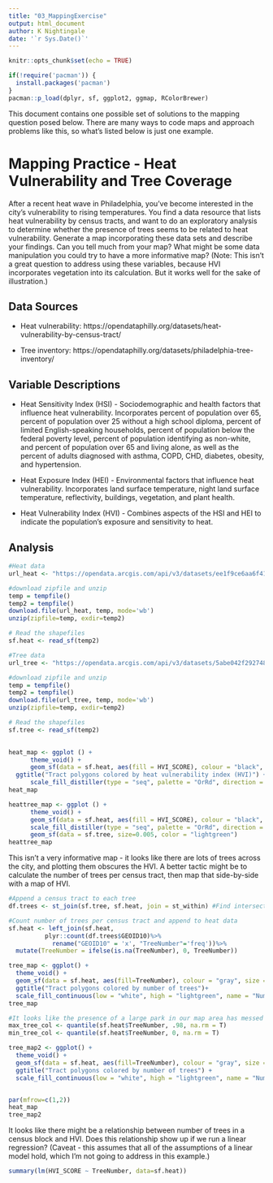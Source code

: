 ```yaml
---
title: "03_MappingExercise"
output: html_document
author: K Nightingale
date: '`r Sys.Date()`'
---
```


```r
knitr::opts_chunk$set(echo = TRUE)

if(!require('pacman')) {
  install.packages('pacman')
}
pacman::p_load(dplyr, sf, ggplot2, ggmap, RColorBrewer)
```
This document contains one possible set of solutions to the mapping question posed below. There are many ways to code maps and approach problems like this, so what's listed below is just one example.


# Mapping Practice - Heat Vulnerability and Tree Coverage
After a recent heat wave in Philadelphia, you've become interested in the city's vulnerability to rising temperatures. You find a data resource that lists heat vulnerability by census tracts, and want to do an exploratory analysis to determine whether the presence of trees seems to be related to heat vulnerability. Generate a map incorporating these data sets and describe your findings. Can you tell much from your map? What might be some data manipulation you could try to have a more informative map? (Note: This isn't a great question to address using these variables, because HVI incorporates vegetation into its calculation. But it works well for the sake of illustration.)

## Data Sources

+ Heat vulnerability: https://opendataphilly.org/datasets/heat-vulnerability-by-census-tract/

+ Tree inventory: https://opendataphilly.org/datasets/philadelphia-tree-inventory/

## Variable Descriptions

+ Heat Sensitivity Index (HSI) - Sociodemographic and health factors that influence heat vulnerability. Incorporates percent of population over 65, percent of population over 25 without a high school diploma, percent of limited English-speaking households, percent of population below the federal poverty level, percent of population identifying as non-white, and percent of population over 65 and living alone, as well as the percent of adults diagnosed with asthma, COPD, CHD, diabetes, obesity, and hypertension.

+ Heat Exposure Index (HEI) - Environmental factors that influence heat vulnerability. Incorporates land surface temperature, night land surface temperature, reflectivity, buildings, vegetation, and plant health.

+ Heat Vulnerability Index (HVI) - Combines aspects of the HSI and HEI to indicate the population's exposure and sensitivity to heat.


## Analysis

```r
#Heat data
url_heat <- "https://opendata.arcgis.com/api/v3/datasets/ee1f9ce6aa6f41f08fcdfa5101f203d7_0/downloads/data?format=shp&spatialRefId=4326&where=1%3D1"

#download zipfile and unzip
temp = tempfile()
temp2 = tempfile()
download.file(url_heat, temp, mode='wb')
unzip(zipfile=temp, exdir=temp2)

# Read the shapefiles
sf.heat <- read_sf(temp2)

#Tree data
url_tree <- "https://opendata.arcgis.com/api/v3/datasets/5abe042f2927486891c049cf064338cb_0/downloads/data?format=shp&spatialRefId=4326&where=1%3D1"

#download zipfile and unzip
temp = tempfile()
temp2 = tempfile()
download.file(url_tree, temp, mode='wb')
unzip(zipfile=temp, exdir=temp2)

# Read the shapefiles
sf.tree <- read_sf(temp2)
  
```


```r
heat_map <- ggplot () +
      theme_void() +
      geom_sf(data = sf.heat, aes(fill = HVI_SCORE), colour = "black", size=0.1) +
  ggtitle("Tract polygons colored by heat vulnerability index (HVI)") +
      scale_fill_distiller(type = "seq", palette = "OrRd", direction = 1, name= "Heat Vulnerability Index")
heat_map
```

```r
heattree_map <- ggplot () +
      theme_void() +
      geom_sf(data = sf.heat, aes(fill = HVI_SCORE), colour = "black", size=0.1) +
      scale_fill_distiller(type = "seq", palette = "OrRd", direction = 1, name= "Heat Vulnerability Index") +
      geom_sf(data = sf.tree, size=0.005, color = "lightgreen")
heattree_map
```
This isn't a very informative map - it looks like there are lots of trees across the city, and plotting them obscures the HVI. A better tactic might be to calculate the number of trees per census tract, then map that side-by-side with a map of HVI.


```r
#Append a census tract to each tree
df.trees <- st_join(sf.tree, sf.heat, join = st_within) #Find intersections

#Count number of trees per census tract and append to heat data
sf.heat <- left_join(sf.heat,  
          plyr::count(df.trees$GEOID10)%>% 
            rename("GEOID10" = 'x', "TreeNumber"='freq'))%>% 
  mutate(TreeNumber = ifelse(is.na(TreeNumber), 0, TreeNumber))

tree_map <- ggplot() +
  theme_void() +
  geom_sf(data = sf.heat, aes(fill=TreeNumber), colour = "gray", size = 0.1) +
  ggtitle("Tract polygons colored by number of trees")+
  scale_fill_continuous(low = "white", high = "lightgreen", name = "Number of Trees")
tree_map

#It looks like the presence of a large park in our map area has messed with our scaling. Let's set custom limits.
max_tree_col <- quantile(sf.heat$TreeNumber, .98, na.rm = T)
min_tree_col <- quantile(sf.heat$TreeNumber, 0, na.rm = T)

tree_map2 <- ggplot() +
  theme_void() +
  geom_sf(data = sf.heat, aes(fill=TreeNumber), colour = "gray", size = 0.1) +
  ggtitle("Tract polygons colored by number of trees") +
  scale_fill_continuous(low = "white", high = "lightgreen", name = "Number of Trees", limits = c(min_tree_col, max_tree_col))


par(mfrow=c(1,2))
heat_map
tree_map2
```

It looks like there might be a relationship between number of trees in a census block and HVI. Does this relationship show up if we run a linear regression? (Caveat - this assumes that all of the assumptions of a linear model hold, which I'm not going to address in this example.)

```r
summary(lm(HVI_SCORE ~ TreeNumber, data=sf.heat))
```

